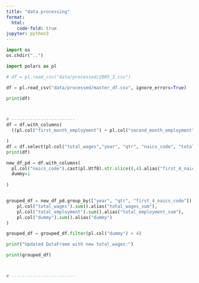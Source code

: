 ```yaml
---
title: "data processing"
format:
  html:
    code-fold: true
jupyter: python3
---
```


```python
import os
os.chdir("..")
```

```python
import polars as pl
```

```python
# df = pl.read_csv("data/processed/2005_3.csv")

df = pl.read_csv("data/processed/master_df.csv", ignore_errors=True)

print(df)



# ------------------------
df = df.with_columns(
  ((pl.col("first_month_employment") + pl.col("second_month_employment") + pl.col("third_month_employment")) / 3).alias("total_employment")

)
df = df.select(pl.col("total_wages","year", "qtr", "naics_code", "total_employment"))
print(df)

new_df_pd = df.with_columns(
  pl.col("naics_code").cast(pl.Utf8).str.slice(0,4).alias("first_4_naics_code"),
  dummy=1
  
)


grouped_df = new_df_pd.group_by(["year", "qtr", "first_4_naics_code"]).agg(
    pl.col("total_wages").sum().alias("total_wages_sum"),
    pl.col("total_employment").sum().alias("total_employment_sum"),
    pl.col("dummy").sum().alias("dummy")
)

grouped_df = grouped_df.filter(pl.col("dummy") > 4)

print("Updated DataFrame with new total_wages:")

print(grouped_df)



# ------------------------



```